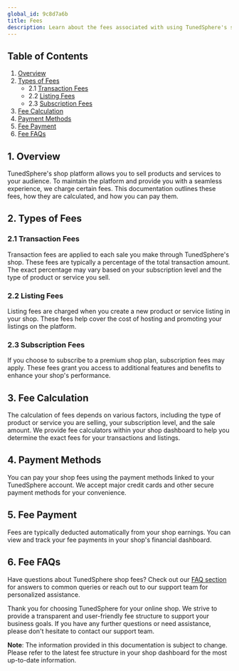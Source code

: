 ```yaml
---
global_id: 9c8d7a6b
title: Fees
description: Learn about the fees associated with using TunedSphere's shop.
---
```


## Table of Contents

1. [Overview](#overview)
2. [Types of Fees](#types-of-fees)
   - 2.1 [Transaction Fees](#transaction-fees)
   - 2.2 [Listing Fees](#listing-fees)
   - 2.3 [Subscription Fees](#subscription-fees)
3. [Fee Calculation](#fee-calculation)
4. [Payment Methods](#payment-methods)
5. [Fee Payment](#fee-payment)
6. [Fee FAQs](#fee-faqs)

## 1. Overview

TunedSphere's shop platform allows you to sell products and services to your audience. To maintain the platform and provide you with a seamless experience, we charge certain fees. This documentation outlines these fees, how they are calculated, and how you can pay them.

## 2. Types of Fees

### 2.1 Transaction Fees

Transaction fees are applied to each sale you make through TunedSphere's shop. These fees are typically a percentage of the total transaction amount. The exact percentage may vary based on your subscription level and the type of product or service you sell.

### 2.2 Listing Fees

Listing fees are charged when you create a new product or service listing in your shop. These fees help cover the cost of hosting and promoting your listings on the platform.

### 2.3 Subscription Fees

If you choose to subscribe to a premium shop plan, subscription fees may apply. These fees grant you access to additional features and benefits to enhance your shop's performance.

## 3. Fee Calculation

The calculation of fees depends on various factors, including the type of product or service you are selling, your subscription level, and the sale amount. We provide fee calculators within your shop dashboard to help you determine the exact fees for your transactions and listings.

## 4. Payment Methods

You can pay your shop fees using the payment methods linked to your TunedSphere account. We accept major credit cards and other secure payment methods for your convenience.

## 5. Fee Payment

Fees are typically deducted automatically from your shop earnings. You can view and track your fee payments in your shop's financial dashboard.

## 6. Fee FAQs

Have questions about TunedSphere shop fees? Check out our [FAQ section](#) for answers to common queries or reach out to our support team for personalized assistance.

Thank you for choosing TunedSphere for your online shop. We strive to provide a transparent and user-friendly fee structure to support your business goals. If you have any further questions or need assistance, please don't hesitate to contact our support team.

**Note**: The information provided in this documentation is subject to change. Please refer to the latest fee structure in your shop dashboard for the most up-to-date information.
